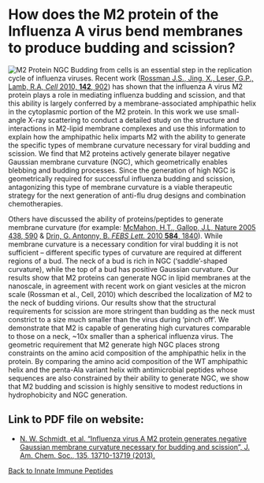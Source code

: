 # How does the M2 protein of the Influenza A virus bend membranes to produce budding and scission?
![M2 Protein NGC](/jacs-2013-00146z_0002.jpeg)
Budding from cells is an essential step in the replication cycle of influenza viruses. Recent work ([Rossman J.S., Jing, X., Leser, G.P., Lamb, R.A, _Cell_ 2010, **142**, 902](https://pubmed.ncbi.nlm.nih.gov/20850012/)) has shown that the influenza A virus M2 protein plays a role in mediating influenza budding and scission, and that this ability is largely conferred by a membrane-associated amphipathic helix in the cytoplasmic portion of the M2 protein. In this work we use small-angle X-ray scattering to conduct a detailed study on the structure and interactions in M2-lipid membrane complexes and use this information to explain how the amphipathic helix imparts M2 with the ability to generate the specific types of membrane curvature necessary for viral budding and scission. We find that M2 proteins actively generate bilayer negative Gaussian membrane curvature (NGC), which geometrically enables blebbing and budding processes. Since the generation of high NGC is geometrically required for successful influenza budding and scission, antagonizing this type of membrane curvature is a viable therapeutic strategy for the next generation of anti-flu drug designs and combination chemotherapies.

Others have discussed the ability of proteins/peptides to generate membrane curvature (for example: [McMahon, H.T., Gallop, J.L, Nature 2005 438, 590](https://pubmed.ncbi.nlm.nih.gov/16319878/) & [Drin, G. Antonny, B. _FEBS Lett._ 2010 **584**, 1840](https://pubmed.ncbi.nlm.nih.gov/19837069/)). While membrane curvature is a necessary condition for viral budding it is not sufficient – different specific types of curvature are required at different regions of a bud. The neck of a bud is rich in NGC (‘saddle’-shaped curvature), while the top of a bud has positive Gaussian curvature. Our results show that M2 proteins can generate NGC in lipid membranes at the nanoscale, in agreement with recent work on giant vesicles at the micron scale (Rossman et al., Cell, 2010) which described the localization of M2 to the neck of budding virions. Our results show that the structural requirements for scission are more stringent than budding as the neck must constrict to a size much smaller than the virus during ‘pinch off’. We demonstrate that M2 is capable of generating high curvatures comparable to those on a neck, ~10x smaller than a spherical influenza virus. The geometric requirement that M2 generate high NGC places strong constraints on the amino acid composition of the amphipathic helix in the protein. By comparing the amino acid composition of the WT amphipathic helix and the penta-Ala variant helix with antimicrobial peptides whose sequences are also constrained by their ability to generate NGC, we show that M2 budding and scission is highly sensitive to modest reductions in hydrophobicity and NGC generation.

## Link to PDF file on website: 
- [N. W. Schmidt, et al. “Influenza virus A M2 protein generates negative Gaussian membrane curvature necessary for budding and scission”, J. Am. Chem. Soc., 135, 13710-13719 (2013).](/pdf/10.1021~ja400146z.pdf)

[Back to Innate Immune Peptides](/research/innate-immune-peptides)